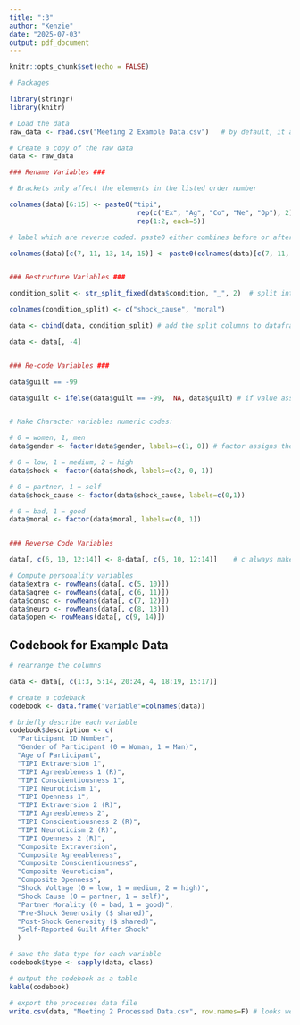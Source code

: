 ```yaml
---
title: ":3"
author: "Kenzie"
date: "2025-07-03"
output: pdf_document
---
```


```r
knitr::opts_chunk$set(echo = FALSE)

# Packages

library(stringr)
library(knitr)

```

```r

# Load the data
raw_data <- read.csv("Meeting 2 Example Data.csv")   # by default, it assumes it's in the file

# Create a copy of the raw data
data <- raw_data

```


```r

### Rename Variables ###

# Brackets only affect the elements in the listed order number

colnames(data)[6:15] <- paste0("tipi",
                                rep(c("Ex", "Ag", "Co", "Ne", "Op"), 2),
                                rep(1:2, each=5))

# label which are reverse coded. paste0 either combines before or after each element in the vector

colnames(data)[c(7, 11, 13, 14, 15)] <- paste0(colnames(data)[c(7, 11, 13, 14, 15)], "r")


### Restructure Variables ###

condition_split <- str_split_fixed(data$condition, "_", 2)  # split into 2 columns by underscore

colnames(condition_split) <- c("shock_cause", "moral")

data <- cbind(data, condition_split) # add the split columns to dataframe, append to end

data <- data[, -4]


### Re-code Variables ###

data$guilt == -99

data$guilt <- ifelse(data$guilt == -99,  NA, data$guilt) # if value assign to NA, else remain unchanged in og form


# Make Character variables numeric codes:

# 0 = women, 1, men
data$gender <- factor(data$gender, labels=c(1, 0)) # factor assigns the string as levels of a variable, quantifies each element alphabetically to our number assignments

# 0 = low, 1 = medium, 2 = high
data$shock <- factor(data$shock, labels=c(2, 0, 1))

# 0 = partner, 1 = self
data$shock_cause <- factor(data$shock_cause, labels=c(0,1))

# 0 = bad, 1 = good
data$moral <- factor(data$moral, labels=c(0, 1))


### Reverse Code Variables

data[, c(6, 10, 12:14)] <- 8-data[, c(6, 10, 12:14)]    # c always makes a vector for index values
```

```r

# Compute personality variables
data$extra <- rowMeans(data[, c(5, 10)])
data$agree <- rowMeans(data[, c(6, 11)])
data$consc <- rowMeans(data[, c(7, 12)])
data$neuro <- rowMeans(data[, c(8, 13)])
data$open <- rowMeans(data[, c(9, 14)])

```


## Codebook for Example Data

```r

# rearrange the columns

data <- data[, c(1:3, 5:14, 20:24, 4, 18:19, 15:17)]

# create a codeback
codebook <- data.frame("variable"=colnames(data))

# briefly describe each variable
codebook$description <- c(
  "Participant ID Number",
  "Gender of Participant (0 = Woman, 1 = Man)",
  "Age of Participant",
  "TIPI Extraversion 1",
  "TIPI Agreeableness 1 (R)",
  "TIPI Conscientiousness 1",
  "TIPI Neuroticism 1",
  "TIPI Openness 1",
  "TIPI Extraversion 2 (R)",
  "TIPI Agreeableness 2", 
  "TIPI Conscientiousness 2 (R)",
  "TIPI Neuroticism 2 (R)",
  "TIPI Openness 2 (R)",
  "Composite Extraversion", 
  "Composite Agreeableness", 
  "Composite Conscientiousness", 
  "Composite Neuroticism", 
  "Composite Openness", 
  "Shock Voltage (0 = low, 1 = medium, 2 = high)",
  "Shock Cause (0 = partner, 1 = self)",
  "Partner Morality (0 = bad, 1 = good)",
  "Pre-Shock Generosity ($ shared)",
  "Post-Shock Generosity ($ shared)",
  "Self-Reported Guilt After Shock"
  )

# save the data type for each variable
codebook$type <- sapply(data, class)

# output the codebook as a table
kable(codebook)

```

```r

# export the processes data file
write.csv(data, "Meeting 2 Processed Data.csv", row.names=F) # looks weird in csv as R has their native row names, not necessary

```

